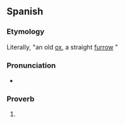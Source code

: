 ==Spanish==

===Etymology===
Literally, "an old [[ox]], a straight [[furrow]] {{gloss|it makes}}"

===Pronunciation===
* {{es-IPA}}

===Proverb===
{{es-phrase}}

# {{rfdef|lang=es}}
